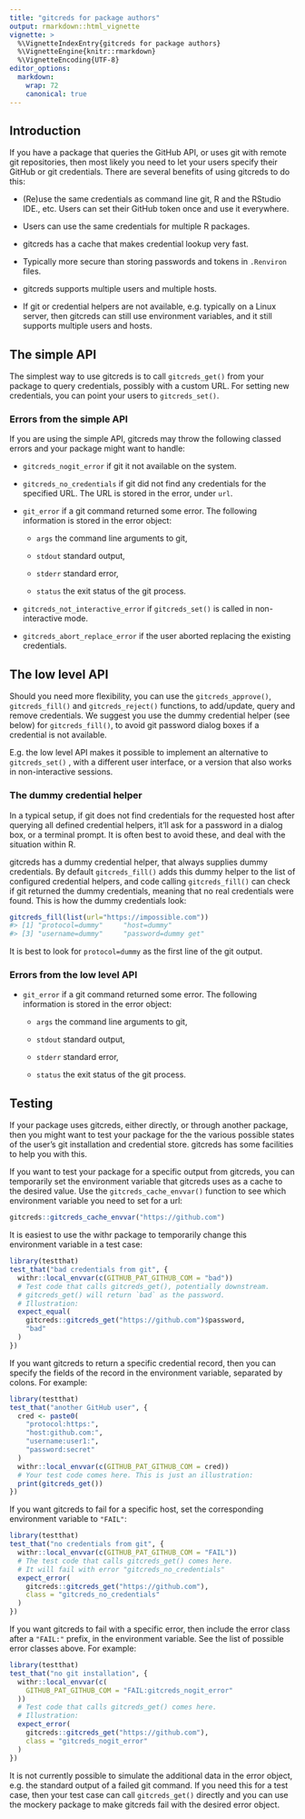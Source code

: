 ```yaml
---
title: "gitcreds for package authors"
output: rmarkdown::html_vignette
vignette: >
  %\VignetteIndexEntry{gitcreds for package authors}
  %\VignetteEngine{knitr::rmarkdown}
  %\VignetteEncoding{UTF-8}
editor_options:
  markdown:
    wrap: 72
    canonical: true
---
```


## Introduction

If you have a package that queries the GitHub API, or uses git with
remote git repositories, then most likely you need to let your users
specify their GitHub or git credentials. There are several benefits of
using gitcreds to do this:

-   (Re)use the same credentials as command line git, R and the RStudio
    IDE., etc. Users can set their GitHub token once and use it
    everywhere.

-   Users can use the same credentials for multiple R packages.

-   gitcreds has a cache that makes credential lookup very fast.

-   Typically more secure than storing passwords and tokens in
    `.Renviron` files.

-   gitcreds supports multiple users and multiple hosts.

-   If git or credential helpers are not available, e.g. typically on a
    Linux server, then gitcreds can still use environment variables, and
    it still supports multiple users and hosts.

## The simple API

The simplest way to use gitcreds is to call `gitcreds_get()` from your
package to query credentials, possibly with a custom URL. For setting
new credentials, you can point your users to `gitcreds_set()`.

### Errors from the simple API

If you are using the simple API, gitcreds may throw the following
classed errors and your package might want to handle:

-   `gitcreds_nogit_error` if git it not available on the system.

-   `gitcreds_no_credentials` if git did not find any credentials for
    the specified URL. The URL is stored in the error, under `url`.

-   `git_error` if a git command returned some error. The following
    information is stored in the error object:

    -   `args` the command line arguments to git,

    -   `stdout` standard output,

    -   `stderr` standard error,

    -   `status` the exit status of the git process.

-   `gitcreds_not_interactive_error` if `gitcreds_set()` is called in
    non-interactive mode.

-   `gitcreds_abort_replace_error` if the user aborted replacing the
    existing credentials.

## The low level API

Should you need more flexibility, you can use the `gitcreds_approve()`,
`gitcreds_fill()` and `gitcreds_reject()` functions, to add/update,
query and remove credentials. We suggest you use the dummy credential
helper (see below) for `gitcreds_fill()`, to avoid git password dialog
boxes if a credential is not available.

E.g. the low level API makes it possible to implement an alternative to
`gitcreds_set()` , with a different user interface, or a version that
also works in non-interactive sessions.

### The dummy credential helper

In a typical setup, if git does not find credentials for the requested
host after querying all defined credential helpers, it'll ask for a
password in a dialog box, or a terminal prompt. It is often best to
avoid these, and deal with the situation within R.

gitcreds has a dummy credential helper, that always supplies dummy
credentials. By default `gitcreds_fill()` adds this dummy helper to the
list of configured credential helpers, and code calling
`gitcreds_fill()` can check if git returned the dummy credentials,
meaning that no real credentials were found. This is how the dummy
credentials look:

``` .r
gitcreds_fill(list(url="https://impossible.com"))
#> [1] "protocol=dummy"     "host=dummy"
#> [3] "username=dummy"     "password=dummy get"
```

It is best to look for `protocol=dummy` as the first line of the git
output.

### Errors from the low level API

-   `git_error` if a git command returned some error. The following
    information is stored in the error object:

    -   `args` the command line arguments to git,

    -   `stdout` standard output,

    -   `stderr` standard error,

    -   `status` the exit status of the git process.

## Testing

If your package uses gitcreds, either directly, or through another
package, then you might want to test your package for the the various
possible states of the user's git installation and credential store.
gitcreds has some facilities to help you with this.

If you want to test your package for a specific output from gitcreds,
you can temporarily set the environment variable that gitcreds uses as a
cache to the desired value. Use the `gitcreds_cache_envvar()` function
to see which environment variable you need to set for a url:

```r
gitcreds::gitcreds_cache_envvar("https://github.com")
```

It is easiest to use the withr package to temporarily change this
environment variable in a test case:

```r
library(testthat)
test_that("bad credentials from git", {
  withr::local_envvar(c(GITHUB_PAT_GITHUB_COM = "bad"))
  # Test code that calls gitcreds_get(), potentially downstream.
  # gitcreds_get() will return `bad` as the password.
  # Illustration:
  expect_equal(
    gitcreds::gitcreds_get("https://github.com")$password,
    "bad"
  )
})
```

If you want gitcreds to return a specific credential record, then you
can specify the fields of the record in the environment variable,
separated by colons. For example:

```r
library(testthat)
test_that("another GitHub user", {
  cred <- paste0(
    "protocol:https:",
    "host:github.com:",
    "username:user1:",
    "password:secret"
  )
  withr::local_envvar(c(GITHUB_PAT_GITHUB_COM = cred))
  # Your test code comes here. This is just an illustration:
  print(gitcreds_get())
})
```

If you want gitcreds to fail for a specific host, set the corresponding
environment variable to `"FAIL"`:

```r
library(testthat)
test_that("no credentials from git", {
  withr::local_envvar(c(GITHUB_PAT_GITHUB_COM = "FAIL"))
  # The test code that calls gitcreds_get() comes here.
  # It will fail with error "gitcreds_no_credentials"
  expect_error(
    gitcreds::gitcreds_get("https://github.com"),
    class = "gitcreds_no_credentials"
  )
})
```

If you want gitcreds to fail with a specific error, then include the
error class after a `"FAIL:"` prefix, in the environment variable. See
the list of possible error classes above. For example:

```r
library(testthat)
test_that("no git installation", {
  withr::local_envvar(c(
    GITHUB_PAT_GITHUB_COM = "FAIL:gitcreds_nogit_error"
  ))
  # Test code that calls gitcreds_get() comes here.
  # Illustration:
  expect_error(
    gitcreds::gitcreds_get("https://github.com"),
    class = "gitcreds_nogit_error"
  )
})
```

It is not currently possible to simulate the additional data in the
error object, e.g. the standard output of a failed git command. If you
need this for a test case, then your test case can call `gitcreds_get()`
directly and you can use the mockery package to make gitcreds fail with
the desired error object.
